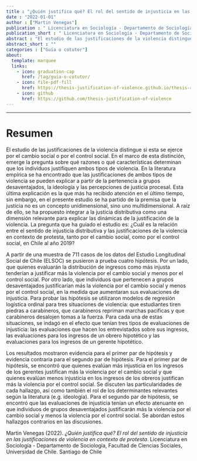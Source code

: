 ```yaml
---
title : "¿Quién justifica qué? El rol del sentido de injusticia en las justificaciones de violencia en contexto de protesta"
date : "2022-01-01"
author : ["Martin Venegas"]
publication : " Licenciatura en Sociología - Departamento de Sociología, Facultad de Ciencias Sociales, Universidad de Chile. Santiago de Chile"
publication_short : " Licenciatura en Sociología - Departamento de Sociología, Facultad de Ciencias Sociales, Universidad de Chile. Santiago de Chile"
abstract : "El estudio de las justificaciones de la violencia distingue si esta se ejerce por el cambio social o por el control social. En el marco de esta distinción, emerge la pregunta sobre qué razones o qué características determinan que los individuos justifiquen ambos tipos de violencia"
abstract_short : ""
categories : ["Guía o cotutor"]
about:
  template: marquee
  links:
    - icon: graduation-cap
      href: /tag/guia-o-cotutor/
    - icon: file-pdf-fill
      href: https://thesis-justification-of-violence.github.io/thesis-report/index.html
    - icon: github
      href: https://github.com/thesis-justification-of-violence
---
```

---

# Resumen

El estudio de las justificaciones de la violencia distingue si esta se ejerce por el cambio social o por el control social. En el marco de esta distinción, emerge la pregunta sobre qué razones o qué características determinan que los individuos justifiquen ambos tipos de violencia. En la literatura empírica se ha encontrado que las justificaciones de ambos tipos de violencia se pueden explicar a partir de la pertenencia a grupos desaventajados, la ideología y las percepciones de justicia procesal. Esta última explicación es la que más ha recibido atención en el último tiempo, sin embargo, en el presente estudio se ha partido de la premisa que la justicia no es un concepto unidimensional, sino uno multidimensional. A raíz de ello, se ha propuesto integrar a la justicia distributiva como una dimensión relevante para explicar las dinámicas de la justificación de la violencia. La pregunta que ha guiado el estudio es: ¿Cuál es la relación entre el sentido de injusticia distributiva y las justificaciones de la violencia en contexto de protesta, tanto por el cambio social, como por el control social, en Chile al año 2019?

A partir de una muestra de 711 casos de los datos del Estudio Longitudinal Social de Chile (ELSOC) se pusieron a prueba cuatro hipótesis. Por un lado, que quienes evaluarán la distribución de ingresos como más injusta tenderían a justificar más la violencia por el cambio social y menos por el control social. Por otro lado, que individuos que pertenecen a grupos desaventajados justificarían más la violencia por el cambio social y menos por el control social, en la medida que aumentaran sus evaluaciones de injusticia. Para probar las hipótesis se utilizaron modelos de regresión logística ordinal para tres situaciones de violencia: que estudiantes tiren piedras a carabineros, que carabineros repriman marchas pacificas y que carabineros desalojen tomas a la fuerza. Para cada una de estas situaciones, se indagó en el efecto que tenían tres tipos de evaluaciones de injusticia: las evaluaciones que hacen los entrevistados sobre sus ingresos, las evaluaciones para los ingresos de un obrero hipotético y las evaluaciones para los ingresos de un gerente hipotético.

Los resultados mostraron evidencia para el primer par de hipótesis y evidencia contraria para el segundo par de hipótesis. Para el primer par de hipótesis, se encontró que quienes evalúan más injusticia en los ingresos de los gerentes justifican más la violencia por el cambio social y que quienes evalúan menos injusticia en los ingresos de los obreros justifican más la violencia por el control social. Se discuten las particularidades de cada hallazgo, así como también el rol de los determinantes relevantes según la literatura (e.g. ideología). Para el segundo par de hipótesis, se encontró que las evaluaciones de injusticia tenían un efecto atenuante en que individuos de grupos desaventajados justificarán más la violencia por el cambio social y menos la violencia por el control social. Se abordan estos hallazgos contrarios en las discusiones.


::: {.callout-note title="How to cite this work"}

Martin Venegas (2022). *¿Quién justifica qué? El rol del sentido de injusticia en las justificaciones de violencia en contexto de protesta*.  Licenciatura en Sociología - Departamento de Sociología, Facultad de Ciencias Sociales, Universidad de Chile. Santiago de Chile

:::

